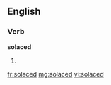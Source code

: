 ==English==

===Verb===
'''solaced'''

# {{past of|[[solace]]}}

[[fr:solaced]]
[[mg:solaced]]
[[vi:solaced]]
